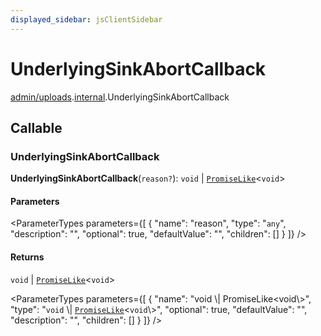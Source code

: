 ```yaml
---
displayed_sidebar: jsClientSidebar
---
```



# UnderlyingSinkAbortCallback

[admin/uploads](../../modules/admin_uploads.mdx).[internal](../../admin_uploads/modules/admin_uploads.internal.mdx).UnderlyingSinkAbortCallback

## Callable

### UnderlyingSinkAbortCallback

**UnderlyingSinkAbortCallback**(`reason?`): `void` \| [`PromiseLike`](admin_discounts.internal.PromiseLike.mdx)<`void`\>

#### Parameters

<ParameterTypes parameters={[
  {
    "name": "reason",
    "type": "`any`",
    "description": "",
    "optional": true,
    "defaultValue": "",
    "children": []
  }
]} />

#### Returns

`void` \| [`PromiseLike`](admin_discounts.internal.PromiseLike.mdx)<`void`\>

<ParameterTypes parameters={[
  {
    "name": "void \\| PromiseLike<void\\>",
    "type": "`void` \\| [`PromiseLike`](admin_discounts.internal.PromiseLike.mdx)<`void`\\>",
    "optional": true,
    "defaultValue": "",
    "description": "",
    "children": []
  }
]} />
